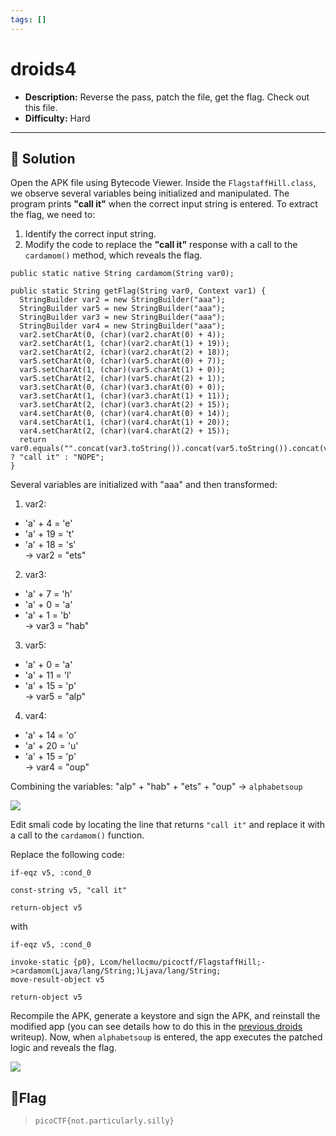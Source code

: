 ---
tags: []
---
# droids4

- **Description:** Reverse the pass, patch the file, get the flag. Check out this file.
- **Difficulty:** Hard

---

## 🔎 Solution
Open the APK file using Bytecode Viewer. 
Inside the `FlagstaffHill.class`, we observe several variables being initialized and manipulated. 
The program prints **"call it"** when the correct input string is entered. To extract the flag, we need to:
1. Identify the correct input string.
2. Modify the code to replace the **"call it"** response with a call to the `cardamom()` method, which reveals the flag.

```
public static native String cardamom(String var0);

public static String getFlag(String var0, Context var1) {
  StringBuilder var2 = new StringBuilder("aaa");
  StringBuilder var5 = new StringBuilder("aaa");
  StringBuilder var3 = new StringBuilder("aaa");
  StringBuilder var4 = new StringBuilder("aaa");
  var2.setCharAt(0, (char)(var2.charAt(0) + 4));
  var2.setCharAt(1, (char)(var2.charAt(1) + 19));
  var2.setCharAt(2, (char)(var2.charAt(2) + 18));
  var5.setCharAt(0, (char)(var5.charAt(0) + 7));
  var5.setCharAt(1, (char)(var5.charAt(1) + 0));
  var5.setCharAt(2, (char)(var5.charAt(2) + 1));
  var3.setCharAt(0, (char)(var3.charAt(0) + 0));
  var3.setCharAt(1, (char)(var3.charAt(1) + 11));
  var3.setCharAt(2, (char)(var3.charAt(2) + 15));
  var4.setCharAt(0, (char)(var4.charAt(0) + 14));
  var4.setCharAt(1, (char)(var4.charAt(1) + 20));
  var4.setCharAt(2, (char)(var4.charAt(2) + 15));
  return var0.equals("".concat(var3.toString()).concat(var5.toString()).concat(var2.toString()).concat(var4.toString())) ? "call it" : "NOPE";
}
```
Several variables are initialized with "aaa" and then transformed:
1. var2:
- 'a' + 4 = 'e'
- 'a' + 19 = 't'
- 'a' + 18 = 's'  
→ var2 = "ets"
2. var3:
- 'a' + 7 = 'h'
- 'a' + 0 = 'a'
- 'a' + 1 = 'b'  
→ var3 = "hab"
3. var5:
- 'a' + 0 = 'a'
- 'a' + 11 = 'l'
- 'a' + 15 = 'p'  
→ var5 = "alp"
4. var4:
- 'a' + 14 = 'o'
- 'a' + 20 = 'u'
- 'a' + 15 = 'p'   
→   var4 = "oup"


Combining the variables: "alp" + "hab" + "ets" + "oup" → `alphabetsoup`
<div style={{ width: '50%', margin: '0 auto' }}>
  <img src={require("./image.png").default} style={{ width: '100%', height: 'auto' }} />
</div>

Edit smali code by locating the line that returns `"call it"` and replace it with a call to the `cardamom()` function.

Replace the following code:

```
if-eqz v5, :cond_0

const-string v5, "call it"

return-object v5
```
with  
```
if-eqz v5, :cond_0

invoke-static {p0}, Lcom/hellocmu/picoctf/FlagstaffHill;->cardamom(Ljava/lang/String;)Ljava/lang/String;
move-result-object v5

return-object v5
```
Recompile the APK, generate a keystore and sign the APK, and reinstall the modified app (you can see details how to do this in the [previous droids](https://solivaquaant.github.io/my-small-blog/docs/pico-ctf/reverse-engineering/droids3/) writeup).
Now, when `alphabetsoup` is entered, the app executes the patched logic and reveals the flag.
<div style={{ width: '50%', margin: '0 auto' }}>
  <img src={require("./flag.png").default} style={{ width: '100%', height: 'auto' }} />
</div>

## 🚩Flag
> `picoCTF{not.particularly.silly}`
